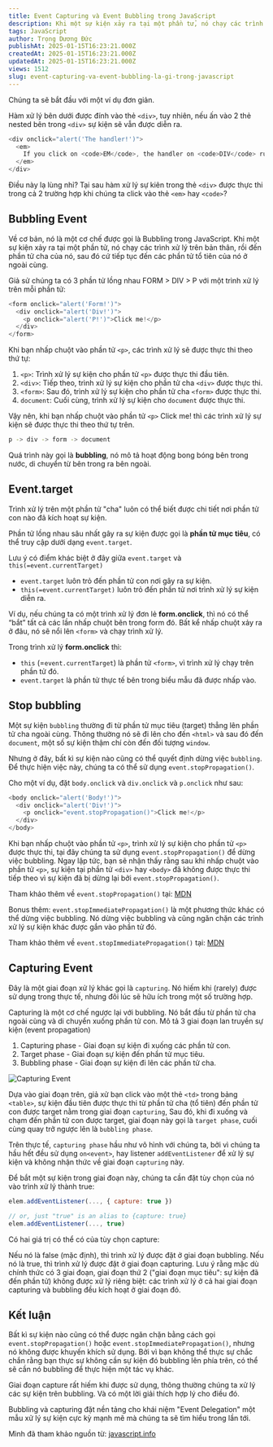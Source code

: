 ---
title: Event Capturing và Event Bubbling trong JavaScript
description: Khi một sự kiện xảy ra tại một phần tử, nó chạy các trình xử lý trên bản thân, rồi đến phần tử cha của nó, sau đó cứ tiếp tục đến các phần tử tổ tiên của nó ở ngoài cùng. Giả sử chúng ta có 3 phần tử lồng nhau FORM > DIV > P với một trình xử lý trên mỗi phần tử
tags: JavaScript
author: Trọng Dương Đức
publishAt: 2025-01-15T16:23:21.000Z
createdAt: 2025-01-15T16:23:21.000Z
updatedAt: 2025-01-15T16:23:21.000Z
views: 1512
slug: event-capturing-va-event-bubbling-la-gi-trong-javascript
---

Chúng ta sẽ bắt đầu với một ví dụ đơn giản.

Hàm xử lý bên dưới được đính vào thẻ `<div>`, tuy nhiên,
nếu ấn vào 2 thẻ nested bên trong `<div>` sự kiện sẽ vẫn được diễn ra.

```js
<div onclick="alert('The handler!')">
  <em>
    If you click on <code>EM</code>, the handler on <code>DIV</code> runs.
  </em>
</div>
```

Điều này lạ lùng nhỉ? Tại sau hàm xử lý sự kiên trong thẻ `<div>` được thực thi trong
cả 2 trường hợp khi chúng ta click vào thẻ `<em>` hay `<code>`?

## Bubbling Event

Về cơ bản, nó là một cơ chế được gọi là Bubbling trong JavaScript.
Khi một sự kiện xảy ra tại một phần tử, nó chạy các trình xử lý trên bản thân,
rồi đến phần tử cha của nó, sau đó cứ tiếp tục đến các phần tử tổ tiên của nó ở ngoài cùng.

Giả sử chúng ta có 3 phần tử lồng nhau FORM > DIV > P với một trình xử lý trên mỗi phần tử:

```js
<form onclick="alert('Form!')">
  <div onclick="alert('Div!')">
    <p onclick="alert('P!')">Click me!</p>
  </div>
</form>
```

Khi bạn nhấp chuột vào phần tử `<p>`, các trình xử lý sẽ được thực thi theo thứ tự:

1. `<p>`: Trình xử lý sự kiện cho phần tử `<p>` được thực thi đầu tiên.
2. `<div>`: Tiếp theo, trình xử lý sự kiện cho phần tử cha `<div>` được thực thi.
3. `<form>`: Sau đó, trình xử lý sự kiện cho phần tử cha `<form>` được thực thi.
4. `document`: Cuối cùng, trình xử lý sự kiện cho `document` được thực thi.

Vậy nên, khi bạn nhấp chuột vào phần tử `<p>` Click me! thì các
trình xử lý sự kiện sẽ được thực thi theo thứ tự trên.

```bash
p -> div -> form -> document
```

Quá trình này gọi là **bubbling**, nó mô tả hoạt động bong bóng bên trong nước, di chuyển từ bên trong ra bên ngoài.

## Event.target

Trình xử lý trên một phần tử "cha" luôn có thể biết được chi tiết nơi phần tử con nào đã kích hoạt sự kiện.

Phần tử lồng nhau sâu nhất gây ra sự kiện được gọi là **phần tử mục tiêu**, có thể truy cập dưới dạng `event.target`.

Lưu ý có điểm khác biệt ở đây giữa `event.target` và `this(=event.currentTarget)`

- `event.target` luôn trỏ đến phần tử con nơi gây ra sự kiện.
- `this(=event.currentTarget)` luôn trỏ đến phần tử nơi trình xử lý sự kiện diễn ra.

Ví dụ, nếu chúng ta có một trình xử lý đơn lẻ **form.onclick**,
thì nó có thể “bắt” tất cả các lần nhấp chuột bên trong form đó.
Bất kể nhấp chuột xảy ra ở đâu, nó sẽ nổi lên `<form>` và chạy trình xử lý.

Trong trình xử lý **form.onclick** thì:

- `this` (=`event.currentTarget`) là phần tử `<form>`, vì trình xử lý chạy trên phần tử đó.
- `event.target` là phần tử thực tế bên trong biểu mẫu đã được nhấp vào.

## Stop bubbling

Một sự kiện `bubbling` thường đi từ phần tử mục tiêu (target) thẳng lên phần tử cha ngoài cùng.
Thông thường nó sẽ đi lên cho đến `<html>` và sau đó đến `document`, một số sự kiện thậm chí còn đến đối tượng `window`.

Nhưng ở đây, bất kì sự kiện nào cũng có thể quyết định dừng việc `bubbling`.
Để thực hiện việc này, chúng ta có thể sử dụng `event.stopPropagation()`.

Cho một ví dụ, đặt `body.onclick` và `div.onclick` và `p.onclick` như sau:

```js
<body onclick="alert('Body!')">
  <div onclick="alert('Div!')">
    <p onclick="event.stopPropagation()">Click me!</p>
  </div>
</body>
```

Khi bạn nhấp chuột vào phần tử `<p>`, trình xử lý sự kiện cho phần tử `<p>` được thực thi, tại đây
chúng ta sử dụng `event.stopPropagation()` để dừng việc bubbling.
Ngay lập tức, bạn sẽ nhận thấy rằng sau khi nhấp chuột vào phần tử `<p>`,
sự kiện tại phần tử `<div>` hay `<body>` đã không được thực thi tiếp theo vì
sự kiện đã bị dừng lại bởi `event.stopPropagation()`.

Tham khảo thêm về `event.stopPropagation()` tại: [MDN](https://developer.mozilla.org/en-US/docs/Web/API/Event/stopPropagation)

Bonus thêm: `event.stopImmediatePropagation()` là một phương thức khác có thể dừng việc bubbling.
Nó dừng việc bubbling và cũng ngăn chặn các trình xử lý sự kiện khác được gắn vào phần tử đó.

Tham khảo thêm về `event.stopImmediatePropagation()` tại: [MDN](https://developer.mozilla.org/en-US/docs/Web/API/Event/stopImmediatePropagation)

## Capturing Event

Đây là một giai đoạn xử lý khác gọi là `capturing`. Nó hiếm khi (rarely) được sử dụng trong thực tế,
nhưng đôi lúc sẽ hữu ích trong một số trường hợp.

Capturing là một cơ chế ngược lại với bubbling.
Nó bắt đầu từ phần tử cha ngoài cùng và di chuyển xuống phần tử con. Mô tả 3 giai đoạn lan truyền sự kiện (event propagation)

1. Capturing phase - Giai đoạn sự kiện đi xuống các phần tử con.
2. Target phase - Giai đoạn sự kiện đến phần tử mục tiêu.
3. Bubbling phase - Giai đoạn sự kiện đi lên các phần tử cha.

![Capturing Event](https://i.imgur.com/qtO6UcB.png)

Dựa vào giai đoạn trên, giả xử bạn click vào một thẻ `<td>` trong bảng `<table>`,
sự kiện đầu tiên được thực thi từ phần tử cha (tổ tiên)
đến phần tử con được target nằm trong giai đoạn `capturing`,
Sau đó, khi đi xuống và chạm đến phần tử con được target, giai đoạn này gọi là `target phase`,
cuối cùng quay trở ngược lên là `bubbling phase`.

Trên thực tế, `capturing phase` hầu như vô hình với chúng ta, bởi vì chúng ta hầu hết đều sử dụng `on<event>`, hay listener `addEventListener` để xử lý sự kiện
và không nhận thức về giai đoạn `capturing` này.

Để bắt một sự kiện trong giai đoạn này, chúng ta cần đặt tùy chọn của nó vào trình xử lý thành true:

```js
elem.addEventListener(..., { capture: true })

// or, just "true" is an alias to {capture: true}
elem.addEventListener(..., true)
```

Có hai giá trị có thể có của tùy chọn capture:

Nếu nó là false (mặc định), thì trình xử lý được đặt ở giai đoạn bubbling.
Nếu nó là true, thì trình xử lý được đặt ở giai đoạn capturing.
Lưu ý rằng mặc dù chính thức có 3 giai đoạn, giai đoạn thứ 2 ("giai đoạn mục tiêu": sự kiện đã đến phần tử) không được xử lý riêng biệt: 
các trình xử lý ở cả hai giai đoạn capturing và bubbling đều kích hoạt ở giai đoạn đó.

## Kết luận

Bất kì sự kiện nào cũng có thể được ngăn chặn bằng cách gọi `event.stopPropagation()` 
hoặc `event.stopImmediatePropagation()`, nhưng nó không được khuyến khích sử dụng. 
Bởi vì bạn không thể thực sự chắc chắn rằng bạn thực sự không cần sự kiện đó bubbling lên phía trên, 
có thể sẽ cần nó bubbling để thực hiện một tác vụ khác.

Giai đoạn capture rất hiếm khi được sử dụng, thông thường chúng ta xử lý các sự kiện trên bubbling. 
Và có một lời giải thích hợp lý cho điều đó.

Bubbling và capturing đặt nền tảng cho khái niệm "Event Delegation" một mẫu xử lý sự kiện cực kỳ mạnh mẽ mà chúng ta sẽ tìm hiểu trong lần tới.

Mình đã tham khảo nguồn từ: [javascript.info](https://javascript.info/bubbling-and-capturing)
